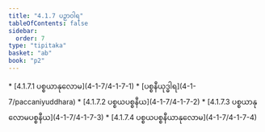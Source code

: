 ```yaml
---
title: "4.1.7 ပဉှာဝါရ"
tableOfContents: false
sidebar:
  order: 7
type: "tipitaka"
basket: "ab"
book: "p2"
---
```



<DynamicBreadcrumb />



<TableOfContents book="p2" section="4.1.7">
* [4.1.7.1 ပစ္စယာနုလောမ](4-1-7/4-1-7-1)
* [ပစ္စနီယုဒ္ဓါရ](4-1-7/paccaniyuddhara)
* [4.1.7.2 ပစ္စယပစ္စနီယ](4-1-7/4-1-7-2)
* [4.1.7.3 ပစ္စယာနုလောမပစ္စနီယ](4-1-7/4-1-7-3)
* [4.1.7.4 ပစ္စယပစ္စနီယာနုလောမ](4-1-7/4-1-7-4)
</TableOfContents>